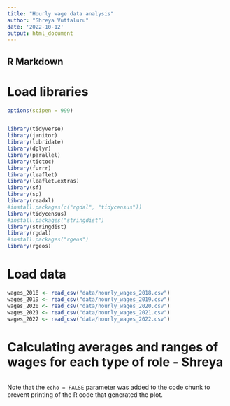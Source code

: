 ```yaml
---
title: "Hourly wage data analysis"
author: "Shreya Vuttaluru"
date: '2022-10-12'
output: html_document
---
```


## R Markdown

# Load libraries
```r
options(scipen = 999)


library(tidyverse)
library(janitor)
library(lubridate)
library(dplyr)
library(parallel)
library(tictoc)
library(furrr)
library(leaflet)
library(leaflet.extras)
library(sf)
library(sp)
library(readxl)
#install.packages(c("rgdal", "tidycensus"))
library(tidycensus)
#install.packages("stringdist")
library(stringdist)
library(rgdal)
#install.packages("rgeos")
library(rgeos)
```

# Load data
```r

wages_2018 <- read_csv("data/hourly_wages_2018.csv")
wages_2019 <- read_csv("data/hourly_wages_2019.csv")
wages_2020 <- read_csv("data/hourly_wages_2020.csv")
wages_2021 <- read_csv("data/hourly_wages_2021.csv")
wages_2022 <- read_csv("data/hourly_wages_2022.csv")

```

# Calculating averages and ranges of wages for each type of role - Shreya
```r


```

Note that the `echo = FALSE` parameter was added to the code chunk to prevent printing of the R code that generated the plot.
